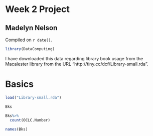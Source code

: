 # Week 2 Project

## Madelyn Nelson

<!-- leave this material as is -->
Compiled on `r date()`.

```r
library(DataComputing)
```
<!-- put your content after this line -->


I have downloaded this data regarding library book usage from the Macalester library from the URL "http://tiny.cc/dcf/Library-small.rda". 

# Basics

```r
load("Library-small.rda")
```

``` r
Bks
```

```r
Bks%>%
  count(OCLC.Number)
```

```r
names(Bks)
```
